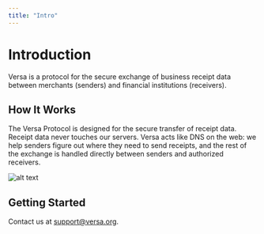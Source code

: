 ```yaml
---
title: "Intro"
---
```


# Introduction

Versa is a protocol for the secure exchange of business receipt data between merchants (senders) and financial institutions (receivers).

## How It Works

The Versa Protocol is designed for the secure transfer of receipt data. Receipt data never touches our servers. Versa acts like DNS on the web: we help senders figure out where they need to send receipts, and the rest of the exchange is handled directly between senders and authorized receivers.

![alt text](https://raw.githubusercontent.com/versa-protocol/docs/main/assets/versa_diagram.svg)

## Getting Started

Contact us at <a href="mailto:support@versa.org">support@versa.org</a>.
